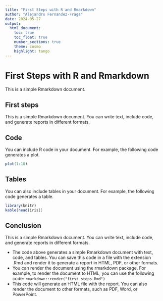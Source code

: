 ```yaml
---
title: "First Steps with R and Rmarkdown"
author: "Alejandro Fernandez-Fraga"
date: 2024-05-27
output: 
  html_document:
    toc: true
    toc_float: true
    number_sections: true
    theme: cosmo
    highlight: tango
---
```


# First Steps with R and Rmarkdown

This is a simple Rmarkdown document.

## First steps

This is a simple Rmarkdown document. You can write text, include code, and generate reports in different formats.

## Code

You can include R code in your document. For example, the following code generates a plot.

```r
plot(1:10)
```

## Tables

You can also include tables in your document. For example, the following code generates a table.

```r
library(knitr)
kable(head(iris))
```

## Conclusion

This is a simple Rmarkdown document. You can write text, include code, and generate reports in different formats.
 
 - The code above generates a simple Rmarkdown document with text, code, and tables. You can save this code in a file with the extension  .Rmd  and render it to generate a report in HTML, PDF, or other formats. 
 - You can render the document using the  rmarkdown  package. For example, to render the document to HTML, you can use the following code: `rmarkdown::render("first_steps.Rmd")`
 - This code will generate an HTML file with the report. You can also render the document to other formats, such as PDF, Word, or PowerPoint. 